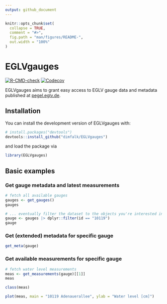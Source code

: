 ```yaml
---
output: github_document
---
```


<!-- README.md is generated from README.Rmd. Please edit that file -->

```r
knitr::opts_chunk$set(
  collapse = TRUE,
  comment = "#>",
  fig.path = "man/figures/README-",
  out.width = "100%"
)
```

# EGLVgauges

<!-- badges: start -->
[![R-CMD-check](https://github.com/dimfalk/EGLVgauges/actions/workflows/R-CMD-check.yaml/badge.svg)](https://github.com/dimfalk/EGLVgauges/actions/workflows/R-CMD-check.yaml)
[![Codecov](https://codecov.io/gh/dimfalk/EGLVgauges/branch/main/graph/badge.svg)](https://codecov.io/gh/dimfalk/EGLVgauges)
<!-- badges: end -->

EGLVgauges aims to grant easy access to EGLV gauge data and metadata published at [pegel.eglv.de](https://pegel.eglv.de/).

## Installation

You can install the development version of EGLVgauges with:

``` r
# install.packages("devtools")
devtools::install_github("dimfalk/EGLVgauges")
```

and load the package via

```r
library(EGLVgauges)
```

## Basic examples

### Get gauge metadata and latest measurements

```r
# fetch all available gauges
gauges <- get_gauges()
gauges

# ... eventually filter the dataset to the objects you're interested in
gauge <- gauges |> dplyr::filter(id == "10119")
gauge
```

### Get (extended) metadata for specific gauge

```r
get_meta(gauge)
```

### Get available measurements for specific gauge

```r
# fetch water level measurements
meas <- get_measurements(gauge)[[1]]
meas

class(meas)

plot(meas, main = "10119 Adenauerallee", ylab = "Water level [cm]")
```
